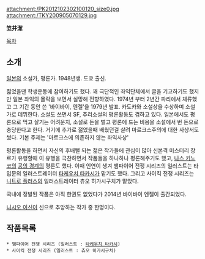 attachment:/PK2012102302100120_size0.jpg attachment:/TKY200905070129.jpg

'''笠井潔'''

[[목차]]

== 소개 ==
[[일본]]의 소설가, 평론가. 1948년생. 도쿄 출신.

젊었을땐 학생운동에 참여하기도 했다. 꽤 극단적인 좌익단체에서 글을 기고하기도 했지만 일본 좌익의 몰락을 보면서 실망해 전향하였다. 1974년 부터 2년간 파리에서 체류했고 그 기간 동안 쓴 '바이바이, 엔젤'을 1979년 발표. 카도카와 소설상을 수상하며 소설가로 데뷔한다. 소설도 쓰면서 SF, 추리소설의 평론활동도 겸하고 있다. 일본에서도 평론으로 먹고 살기는 어려운지, 소설로 돈을 벌고 평론에 드는 비용을 소설에서 번 돈으로 충당한다고 한다. 거기에 추가로 젊었을때 배웠던걸 살려 마르크스주의에 대한 사상서도 썼다. 기본 주제는 '마르크스에 의존하지 않는 좌익사상'

평론활동을 하면서 자신의 후배뻘 되는 젊은 작가들에 관심이 많아 신본격 미스터리 장르가 유행할때 이 유행을 극찬하면서 작품들을 하나하나 평론해주기도 했고, [[나스 키노코]]의 [[공의 경계]]의 평론도 했다. 이때 인연이 생겨 뱀파이어 전쟁 시리즈의 일러스트는 타입문의 일러스트레이터 [[타케우치 타카시]]가 맡기도 했다. 그리고 사이킥 전쟁 시리즈는 [[니트로 플러스]]의 일러스트레이터 츄오 히가시구치가 맡았다.

국내에 정발된 작품은 아직 한권도 없었다가 2014년 바이바이 엔젤이 출간되었다. 

[[니시오 이신]]이 신으로 추앙하는 작가 중 한명이다.

== 작품목록 ==
 * 뱀파이어 전쟁 시리즈 (일러스트 : [[타케우치 타카시]])
 * 사이킥 전쟁 시리즈 (일러스트 : 츄오 히가시구치)

